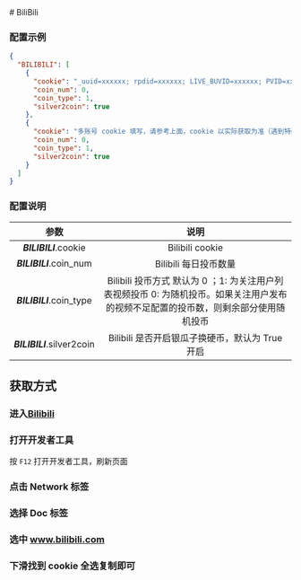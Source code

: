 
<Cards>
  <Card
    title="AcFun"
    href="/settings/acfun"
  />
  <Card
    title="阿里云盘"
    href="/settings/aliyun"
  />
  <Card
    title="奥拉星"
    href="/settings/aolaxing"
  />
  <Card
    title="Baidu 站点提交"
    href="/settings/baidu"
  />
  <Card
    title="Bilibili"
    href="/settings/bilibili"
  />
  <Card
    title="恩山无线论坛"
    href="/settings/enshan"
  />
  <Card
    title="i茅台"
    href="/settings/imaotai"
  />
  <Card
    title="爱奇艺"
    href="/settings/iqiyi"
  />
  <Card
    title="全民 K 歌"
    href="/settings/kgqq"
  />
  <Card
    title="小米运动"
    href="/settings/mimotion"
  />
  <Card
    title="什么值得买"
    href="/settings/smzdm"
  />
  <Card
    title="百度贴吧"
    href="/settings/tieba"
  />
  <Card
    title="V2EX"
    href="/settings/v2ex"
  />
  <Card
    title="有道云笔记"
    href="/settings/youdao"
  />
</Cards>
# BiliBili

### 配置示例

```json filename="config.json" copy
{
  "BILIBILI": [
    {
      "cookie": "_uuid=xxxxxx; rpdid=xxxxxx; LIVE_BUVID=xxxxxx; PVID=xxxxxx; blackside_state=xxxxxx; CURRENT_FNVAL=xxxxxx; buvid3=xxxxxx; fingerprint3=xxxxxx; fingerprint=xxxxxx; buivd_fp=xxxxxx; buvid_fp_plain=xxxxxx; DedeUserID=xxxxxx; DedeUserID__ckMd5=xxxxxx; SESSDATA=xxxxxx; bili_jct=xxxxxx; bsource=xxxxxx; finger=xxxxxx; fingerprint_s=xxxxxx;",
      "coin_num": 0,
      "coin_type": 1,
      "silver2coin": true
    },
    {
      "cookie": "多账号 cookie 填写，请参考上面，cookie 以实际获取为准（遇到特殊字符如双引号\" 请加反斜杠转义）",
      "coin_num": 0,
      "coin_type": 1,
      "silver2coin": true
    }
  ]
}
```

### 配置说明

|            参数            |                                                                 说明                                                                 |
| :------------------------: | :----------------------------------------------------------------------------------------------------------------------------------: |
|   _**BILIBILI**_.cookie    |                                                           Bilibili cookie                                                            |
|  _**BILIBILI**_.coin_num   |                                                        Bilibili 每日投币数量                                                         |
|  _**BILIBILI**_.coin_type  | Bilibili 投币方式 默认为 0 ；1: 为关注用户列表视频投币 0: 为随机投币。如果关注用户发布的视频不足配置的投币数，则剩余部分使用随机投币 |
| _**BILIBILI**_.silver2coin |                                           Bilibili 是否开启银瓜子换硬币，默认为 True 开启                                            |

## 获取方式

<Steps>

### 进入[Bilibili](https://www.bilibili.com)

### 打开开发者工具

按 `F12` 打开开发者工具，刷新页面

### 点击 Network 标签

### 选择 Doc 标签

### 选中 www.bilibili.com

### 下滑找到 cookie 全选复制即可

</Steps>
